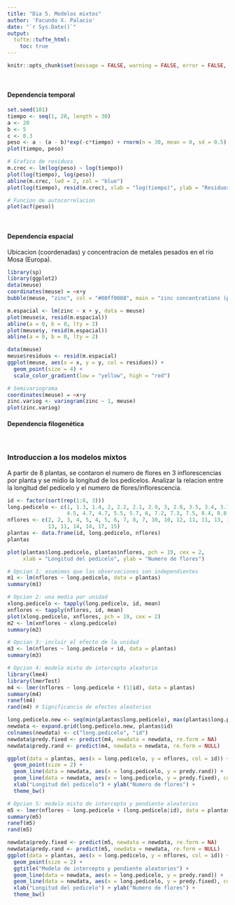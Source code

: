 ```yaml
---
title: "Dia 5. Modelos mixtos"
author: 'Facundo X. Palacio'
date: "`r Sys.Date()`"
output: 
  tufte::tufte_html:
    toc: true
---
```


```r
knitr::opts_chunk$set(message = FALSE, warning = FALSE, error = FALSE, echo = TRUE)
```

\

#### Dependencia temporal
```r
set.seed(101)
tiempo <- seq(1, 20, length = 30)
a <- 20
b <- 5
c <- 0.3
peso <- a - (a - b)*exp(-c*tiempo) + rnorm(n = 30, mean = 0, sd = 0.5)
plot(tiempo, peso)

# Grafico de residuos
m.crec <- lm(log(peso) ~ log(tiempo))
plot(log(tiempo), log(peso))
abline(m.crec, lwd = 2, col = "blue")
plot(log(tiempo), resid(m.crec), xlab = "log(tiempo)", ylab = "Residuos")

# Funcion de autocorrelacion
plot(acf(peso))
```

\

#### Dependencia espacial
Ubicacion (coordenadas) y concentracion de metales pesados en el rio Mosa (Europa).
```r
library(sp)
library(ggplot2)
data(meuse)
coordinates(meuse) = ~x+y
bubble(meuse, "zinc", col = "#00ff0088", main = "zinc concentrations (ppm)")

m.espacial <- lm(zinc ~ x + y, data = meuse)
plot(meuse$x, resid(m.espacial))
abline(a = 0, b = 0, lty = 2)
plot(meuse$y, resid(m.espacial))
abline(a = 0, b = 0, lty = 2)

data(meuse)
meuse$residuos <- resid(m.espacial)
ggplot(meuse, aes(x = x, y = y, col = residuos)) +
  geom_point(size = 4) +
  scale_color_gradient(low = "yellow", high = "red")

# Semivariograma
coordinates(meuse) = ~x+y
zinc.variog <- variogram(zinc ~ 1, meuse)
plot(zinc.variog)
```

#### Dependencia filogenética

\

### Introduccion a los modelos mixtos
A partir de 8 plantas, se contaron el numero de flores en 3 inflorescencias por planta y se midio la longitud de los pedicelos. Analizar la relacion entre la longitud del pedicelo y el numero de flores/inflorescencia.
```r
id <- factor(sort(rep(1:8, 3)))
long.pedicelo <- c(1, 1.3, 1.4, 2, 2.2, 2.1, 2.9, 3, 2.8, 3.5, 3.4, 3.7,
                   4.5, 4.7, 4.7, 5.5, 5.7, 6, 7.2, 7.3, 7.5, 8.4, 8.8, 8.6)
nflores <- c(2, 2, 3, 4, 5, 4, 5, 6, 7, 8, 7, 10, 10, 12, 11, 11, 13, 12,
             13, 11, 14, 14, 17, 15)
plantas <- data.frame(id, long.pedicelo, nflores)
plantas

plot(plantas$long.pedicelo, plantas$nflores, pch = 19, cex = 2, 
     xlab = "Longitud del pedicelo", ylab = "Numero de flores")

# Opcion 1: asumimos que las observaciones son independientes
m1 <- lm(nflores ~ long.pedicelo, data = plantas)
summary(m1)

# Opcion 2: una media por unidad
xlong.pedicelo <- tapply(long.pedicelo, id, mean)
xnflores <- tapply(nflores, id, mean)
plot(xlong.pedicelo, xnflores, pch = 19, cex = 2)
m2 <- lm(xnflores ~ xlong.pedicelo)
summary(m2)

# Opcion 3: incluir el efecto de la unidad
m3 <- lm(nflores ~ long.pedicelo + id, data = plantas)
summary(m3)

# Opcion 4: modelo mixto de intercepto aleatorio
library(lme4)
library(lmerTest)
m4 <- lmer(nflores ~ long.pedicelo + (1|id), data = plantas)
summary(m4)
ranef(m4) 
rand(m4) # Significancia de efectos aleatorios

long.pedicelo.new <- seq(min(plantas$long.pedicelo), max(plantas$long.pedicelo), length = 100)
newdata <- expand.grid(long.pedicelo.new, plantas$id)
colnames(newdata) <- c("long.pedicelo", "id")
newdata$predy.fixed <- predict(m4, newdata = newdata, re.form = NA)
newdata$predy.rand <- predict(m4, newdata = newdata, re.form = NULL)

ggplot(data = plantas, aes(x = long.pedicelo, y = nflores, col = id)) +
  geom_point(size = 2) + 
  geom_line(data = newdata, aes(x = long.pedicelo, y = predy.rand)) +
  geom_line(data = newdata, aes(x = long.pedicelo, y = predy.fixed), col = "black", size = 2) + ggtitle("Modelo de intercepto aleatorio") +
  xlab("Longitud del pedicelo") + ylab("Numero de flores") +
  theme_bw()

# Opcion 5: modelo mixto de intercepto y pendiente aleatorios
m5 <- lmer(nflores ~ long.pedicelo + (long.pedicelo|id), data = plantas)
summary(m5)
ranef(m5)
rand(m5)

newdata$predy.fixed <- predict(m5, newdata = newdata, re.form = NA)
newdata$predy.rand <- predict(m5, newdata = newdata, re.form = NULL)
ggplot(data = plantas, aes(x = long.pedicelo, y = nflores, col = id)) +
  geom_point(size = 2) + 
  ggtitle("Modelo de intercepto y pendiente aleatorios") +
  geom_line(data = newdata, aes(x = long.pedicelo, y = predy.rand)) +
  geom_line(data = newdata, aes(x = long.pedicelo, y = predy.fixed), col = "black", size = 2) +
  xlab("Longitud del pedicelo") + ylab("Numero de flores") +
  theme_bw()
```






